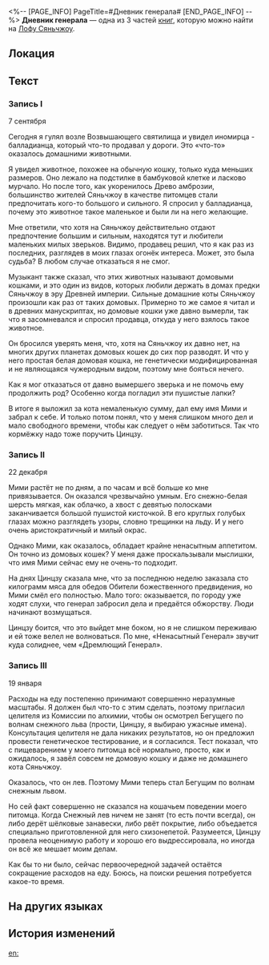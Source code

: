 <%-- [PAGE_INFO]
PageTitle=#Дневник генерала#
[END_PAGE_INFO] --%>
{{Дополнить}}
{{Книга Инфобокс
|id           = 170
|Название     = 
|Изображение  = Иконка Пергамент Сяньчжоу.png
|Мир          = Лофу Сяньчжоу
|Томов        = 3
|Автор        = <!--нужно добавить-->
|Описание     = Похоже на личный дневник, который вёл (довольно беспорядочным образом) генерал Обители божественного предвидения. Записей довольно мало, и почему-то все они о кошке.
|Том1         = {{tx}}
|Источник1    = {{tx|Отсутствует источник}}
|Том2         = {{tx}}
|Источник2    = {{tx|Отсутствует источник}}
|Том3         = {{tx}}
|Источник3    = {{tx|Отсутствует источник}}
|Персонажи    = 
|Фракции      = 
}}
'''Дневник генерала''' — одна из 3 частей [[Книги|книг]], которую можно найти на [[Лофу Сяньчжоу]].

==Локация==
{{Отметка карты|<!--название карты-->|<!--id отметки-->}}

==Текст==
===Запись I===
7 сентября

Сегодня я гулял возле Возвышающего святилища и увидел иномирца - балладианца, который что-то продавал у дороги. Это «что-то» оказалось домашними животными.

Я увидел животное, похожее на обычную кошку, только куда меньших размеров. Оно лежало на подстилке в бамбуковой клетке и ласково мурчало. Но после того, как укоренилось Древо амброзии, большинство жителей Сяньчжоу в качестве питомцев стали предпочитать кого-то большого и сильного. Я спросил у балладианца, почему это животное такое маленькое и были ли на него желающие.

Мне ответили, что хотя на Сяньчжоу действительно отдают предпочтение большим и сильным, находятся тут и любители маленьких милых зверьков. Видимо, продавец решил, что я как раз из последних, разглядев в моих глазах огонёк интереса. Может, это была судьба? В любом случае отказаться я не смог.

Музыкант также сказал, что этих животных называют домовыми кошками, и это один из видов, которых любили держать в домах предки Сяньчжоу в эру Древней империи. Сильные домашние коты Сяньчжоу произошли как раз от таких домовых. Примерно то же самое я читал и в древних манускриптах, но домовые кошки уже давно вымерли, так что я засомневался и спросил продавца, откуда у него взялось такое животное.

Он бросился уверять меня, что, хотя на Сяньчжоу их давно нет, на многих других планетах домовых кошек до сих пор разводят. И что у него простая белая домовая кошка, не генетически модифицированная и не являющаяся чужеродным видом, поэтому мне бояться нечего.

Как я мог отказаться от давно вымершего зверька и не помочь ему продолжить род? Особенно когда погладил эти пушистые лапки?

В итоге я выложил за кота немаленькую сумму, дал ему имя Мими и забрал к себе. И только потом понял, что у меня слишком много дел и мало свободного времени, чтобы как следует о нём заботиться. Так что кормёжку надо тоже поручить Цинцзу.

===Запись II===
22 декабря

Мими растёт не по дням, а по часам и всё больше ко мне привязывается. Он оказался чрезвычайно умным. Его снежно-белая шерсть мягкая, как облачко, а хвост с девятью полосками заканчивается большой пушистой кисточкой. В его круглых голубых глазах можно разглядеть узоры, словно трещинки на льду. И у него очень аристократичный и милый окрас.

Однако Мими, как оказалось, обладает крайне ненасытным аппетитом. Он точно из домовых кошек? У меня даже проскальзывали мыслишки, что имя Мими сейчас ему не очень-то подходит.

На днях Цинцзу сказала мне, что за последнюю неделю заказала сто килограмм мяса для обедов Обители божественного предвидения, но Мими смёл его полностью. Мало того: оказывается, по городу уже ходят слухи, что генерал забросил дела и предаётся обжорству. Люди начинают возмущаться.

Цинцзу боится, что это выйдет мне боком, но я не слишком переживаю и ей тоже велел не волноваться. По мне, «Ненасытный Генерал» звучит куда солиднее, чем «Дремлющий Генерал».

===Запись III===
19 января

Расходы на еду постепенно принимают совершенно неразумные масштабы. Я должен был что-то с этим сделать, поэтому пригласил целителя из Комиссии по алхимии, чтобы он осмотрел Бегущего по волнам снежного льва (прости, Цинцзу, я выбираю ужасные имена). Консультация целителя не дала никаких результатов, но он предложил провести генетическое тестирование, и я согласился. Тест показал, что с пищеварением у моего питомца всё нормально, просто, как и ожидалось, я завёл совсем не домовую кошку и даже не домашнего кота Сяньчжоу.

Оказалось, что он лев. Поэтому Мими теперь стал Бегущим по волнам снежным львом.

Но сей факт совершенно не сказался на кошачьем поведении моего питомца. Когда Снежный лев ничем не занят (то есть почти всегда), он либо дерёт шёлковые занавески, либо рвёт покрытие, либо объедается специально приготовленной для него схизонепетой. Разумеется, Цинцзу провела неоценимую работу и хорошо его выдрессировала, но иногда он всё же мешает моим делам.

Как бы то ни было, сейчас первоочередной задачей остаётся сокращение расходов на еду. Боюсь, на поиски решения потребуется какое-то время.

==На других языках==
{{На других языках
|en   = General's Diary
|zhs  = 将军的日记
|zht  = 將軍的日記
|ja   = 将軍の日記
|ko   = 장군의 일기
|es   = Diario del general
|fr   = Journal du général
|ru   = Дневник генерала
|th   = ไดอารี่ของนายพล
|vi   = Nhật Ký Của Tướng Quân
|de   = Tagebuch des Generals
|id   = Diari Jenderal
|pt   = Diário de General
}}

==История изменений==
{{История изменений|3.5}}

[[en:]]